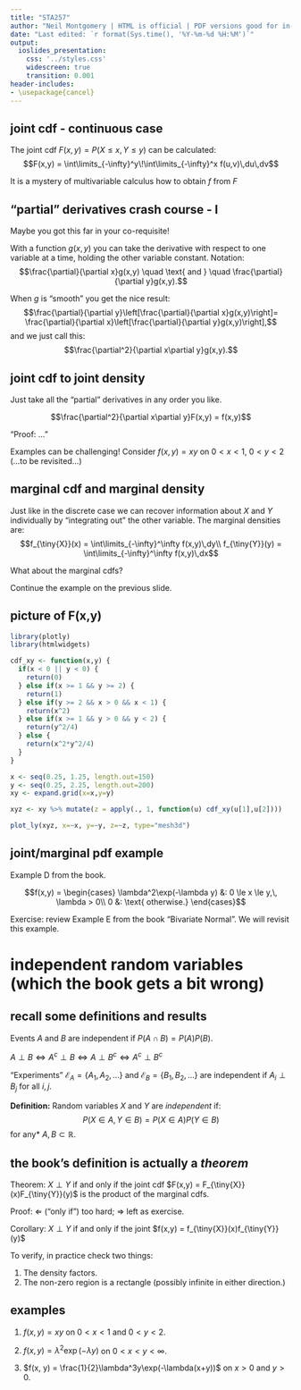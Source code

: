 ```yaml
---
title: "STA257"
author: "Neil Montgomery | HTML is official | PDF versions good for in-class use only"
date: "Last edited: `r format(Sys.time(), '%Y-%m-%d %H:%M')`"
output: 
  ioslides_presentation: 
    css: '../styles.css' 
    widescreen: true 
    transition: 0.001
header-includes:
- \usepackage{cancel}
---
```

\newcommand\given[1][]{\:#1\vert\:}
\newcommand\P[1]{P{\left(#1\right)}}
\newcommand\F[1]{F_{\tiny{#1}}}
\newcommand\f[1]{f_{\tiny{#1}}}
\newcommand\p[1]{p_{\tiny{#1}}}


## joint cdf - continuous case

The joint cdf $F(x,y) = P(X \le x, Y \le y)$ can be calculated:
$$F(x,y) = \int\limits_{-\infty}^y\!\int\limits_{-\infty}^x f(u,v)\,du\,dv$$

It is a mystery of multivariable calculus how to obtain $f$ from $F$

## "partial" derivatives crash course - I { .build }

Maybe you got this far in your co-requisite! 

With a function $g(x,y)$ you can take the derivative with respect to one variable at a time, holding the other variable constant. Notation:
$$\frac{\partial}{\partial x}g(x,y) \quad \text{ and } \quad \frac{\partial}{\partial y}g(x,y).$$

When $g$ is "smooth" you get the nice result:
$$\frac{\partial}{\partial y}\left[\frac{\partial}{\partial x}g(x,y)\right]=
\frac{\partial}{\partial x}\left[\frac{\partial}{\partial y}g(x,y)\right],$$
and we just call this:
$$\frac{\partial^2}{\partial x\partial y}g(x,y).$$

## joint cdf to joint density

Just take all the "partial" derivatives in any order you like.

$$\frac{\partial^2}{\partial x\partial y}F(x,y) = f(x,y)$$

"Proof: ..."

Examples can be challenging! Consider $f(x,y) = xy$ on $0<x<1$, $0<y<2$ (...to be revisited...)

## marginal cdf and marginal density { .build }

Just like in the discrete case we can recover information about $X$ and $Y$ individually by "integrating out" the other variable. The marginal densities are:
$$\f{X}(x) = \int\limits_{-\infty}^\infty f(x,y)\,dy\\
\f{Y}(y) = \int\limits_{-\infty}^\infty f(x,y)\,dx$$

What about the marginal cdfs? 

Continue the example on the previous slide.

## picture of F(x,y)

```r
library(plotly)
library(htmlwidgets)

cdf_xy <- function(x,y) {
  if(x < 0 || y < 0) {
    return(0)
  } else if(x >= 1 && y >= 2) {
    return(1)
  } else if(y >= 2 && x > 0 && x < 1) {
    return(x^2)
  } else if(x >= 1 && y > 0 && y < 2) {
    return(y^2/4)
  } else {
    return(x^2*y^2/4)
  }
}

x <- seq(0.25, 1.25, length.out=150)
y <- seq(0.25, 2.25, length.out=200)
xy <- expand.grid(x=x,y=y)

xyz <- xy %>% mutate(z = apply(., 1, function(u) cdf_xy(u[1],u[2])))

plot_ly(xyz, x=~x, y=~y, z=~z, type="mesh3d")
```

## joint/marginal pdf example

Example D from the book.

$$f(x,y) = \begin{cases}
\lambda^2\exp(-\lambda y) &: 0 \le x \le y,\, \lambda > 0\\
0 &: \text{ otherwise.}
\end{cases}$$

Exercise: review Example E from the book "Bivariate Normal". We will revisit this example.

# independent random variables (which the book gets a bit wrong)

## recall some definitions and results { .build }

Events $A$ and $B$ are independent if $P(A\cap B) = P(A)P(B)$.

$A \perp B \iff A^c \perp B \iff A \perp B^c \iff A^c \perp B^c$

"Experiments" $\mathcal{E}_A = \{A_1, A_2, \ldots\}$ and $\mathcal{E}_B = \{B_1, B_2, \ldots\}$ are independent if $A_i \perp B_j$ for all $i,\,j$.

**Definition:** Random variables $X$ and $Y$ are *independent* if:
$$P(X \in A, Y \in B) = P(X \in A)P(Y \in B)$$
for any\* $A, B \subset \mathbb{R}$.

## the book's definition is actually a *theorem* { .build }

Theorem: $X \perp Y$ if and only if the joint cdf $F(x,y) = \F{X}(x)\F{Y}(y)$ is the product of the marginal cdfs.

Proof: $\Longleftarrow$ ("only if") too hard; $\Longrightarrow$ left as exercise.

Corollary: $X \perp Y$ if and only if the joint $f(x,y) = \f{X}(x)\f{Y}(y)$

To verify, in practice check two things:

1. The density factors.
2. The non-zero region is a rectangle (possibly infinite in either direction.)

## examples

1. $f(x, y) = xy$ on $0 < x < 1$ and $0 < y < 2$.

2. $f(x, y) = \lambda^2\exp(-\lambda y)$ on $0 < x < y < \infty$.

3. $f(x, y) = \frac{1}{2}\lambda^3y\exp(-\lambda(x+y))$ on $x > 0$ and $y > 0$.